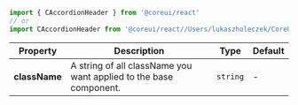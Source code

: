 
```jsx
import { CAccordionHeader } from '@coreui/react'
// or
import CAccordionHeader from '@coreui/react//Users/lukaszholeczek/CoreUI/@coreui/react/packages/coreui-react/src/components/accordion/CAccordionHeader'
```

| Property | Description | Type | Default |
| --- | --- | --- | --- |
| **className** | A string of all className you want applied to the base component. | `string` | - |
